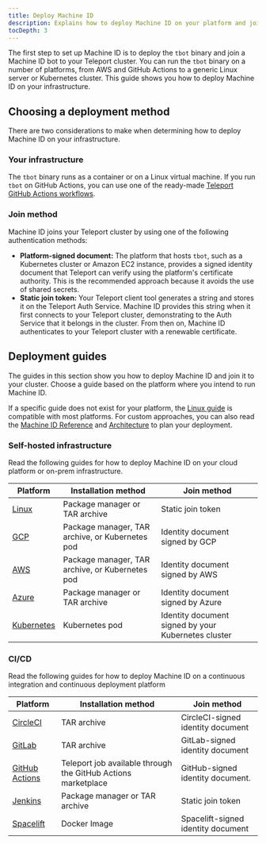 ```yaml
---
title: Deploy Machine ID
description: Explains how to deploy Machine ID on your platform and join it to your Teleport cluster.
tocDepth: 3
---
```


The first step to set up Machine ID is to deploy the `tbot` binary and join a
Machine ID bot to your Teleport cluster. You can run the `tbot` binary on a
number of platforms, from AWS and GitHub Actions to a generic Linux server or
Kubernetes cluster. This guide shows you how to deploy Machine ID on your
infrastructure.

## Choosing a deployment method

There are two considerations to make when determining how to deploy Machine ID on
your infrastructure.

### Your infrastructure

The `tbot` binary runs as a container or on a Linux virtual machine. If you run
`tbot` on GitHub Actions, you can use one of the ready-made [Teleport GitHub
Actions workflows](https://github.com/teleport-actions).

### Join method

Machine ID joins your Teleport cluster by using one of the following
authentication methods:

- **Platform-signed document:** The platform that hosts `tbot`, such as a
  Kubernetes cluster or Amazon EC2 instance, provides a signed identity document
  that Teleport can verify using the platform's certificate authority. This is
  the recommended approach because it avoids the use of shared secrets.
- **Static join token:** Your Teleport client tool generates a string and stores
  it on the Teleport Auth Service. Machine ID provides this string when it first
  connects to your Teleport cluster, demonstrating to the Auth Service that it
  belongs in the cluster. From then on, Machine ID authenticates to your
  Teleport cluster with a renewable certificate.

## Deployment guides

The guides in this section show you how to deploy Machine ID and join it
to your cluster. Choose a guide based on the platform where you intend to run
Machine ID.

If a specific guide does not exist for your platform, the [Linux
guide](./deployment/linux.mdx) is compatible with most platforms. For
custom approaches, you can also read the [Machine ID Reference](../../reference/machine-id/machine-id.mdx)
and [Architecture](../../reference/architecture/machine-id-architecture.mdx) to plan your deployment.

### Self-hosted infrastructure

Read the following guides for how to deploy Machine ID on your cloud platform or
on-prem infrastructure.

|Platform|Installation method|Join method|
|---|---|---|
|[Linux](./deployment/linux.mdx)|Package manager or TAR archive|Static join token|
|[GCP](./deployment/gcp.mdx)|Package manager, TAR archive, or Kubernetes pod|Identity document signed by GCP|
|[AWS](./deployment/aws.mdx)|Package manager, TAR archive, or Kubernetes pod|Identity document signed by AWS|
|[Azure](./deployment/azure.mdx)|Package manager or TAR archive|Identity document signed by Azure|
|[Kubernetes](./deployment/kubernetes.mdx)|Kubernetes pod|Identity document signed by your Kubernetes cluster|

### CI/CD

Read the following guides for how to deploy Machine ID on a continuous
integration and continuous deployment platform

|Platform|Installation method|Join method|
|---|---|---|
|[CircleCI](./deployment/circleci.mdx)|TAR archive|CircleCI-signed identity document|
|[GitLab](./deployment/gitlab.mdx)|TAR archive|GitLab-signed identity document|
|[GitHub Actions](./deployment/github-actions.mdx)|Teleport job available through the GitHub Actions marketplace|GitHub-signed identity document.|
|[Jenkins](./deployment/jenkins.mdx)|Package manager or TAR archive|Static join token|
|[Spacelift](./deployment/spacelift.mdx)|Docker Image|Spacelift-signed identity document|
